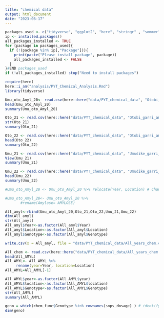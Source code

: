 ```yaml
---
title: "chemical data"
output: html_document
date: "2023-03-17"
---
```


```r
packages_used <- c("tidyverse", "ggplot2", "here", "stringr" , "sommer","lme4","metan", "rrBLUP")
ip <- installed.packages()
all_packages_installed <- TRUE
for (package in packages_used){
  if (!(package %in% ip[,"Package"])){
    print(paste("Please install package", package))
    all_packages_installed <- FALSE
  }
}#END packages_used
if (!all_packages_installed) stop("Need to install packages")
```

```r
require(here)
here::i_am("analysis/PYT_Chemical_Analysis.Rmd")
library(tidyverse)
```

```r
Umu_oto_Amyl_20<- read.csv(here::here("data/PYT_chemical_data", "Otobi_umudike_2020.csv"), head=T)
head(Umu_oto_Amyl_20)
summary(Umu_oto_Amyl_20)

Oto_21 <- read.csv(here::here("data/PYT_chemical_data", "Otobi_garri_amylose_2021.csv"), head=T)
str(Oto_21)
summary(Oto_21)

Oto_22 <- read.csv(here::here("data/PYT_chemical_data", "Otobi_garri_amylose_2022.csv"), head=T)
head(Oto_22)
summary(Oto_22)

Umu_21 <- read.csv(here::here("data/PYT_chemical_data", "Umudike_garri_pyt_2021.csv"), head=T)
View(Umu_21)
summary(Umu_21)

Umu_22 <- read.csv(here::here("data/PYT_chemical_data", "Umudike_garri_amylose_2022.csv"), head=T)
head(Umu_22)
summary(Umu_22)
```

```r
#Umu_oto_Amyl_20 <- Umu_oto_Amyl_20 %>% relocate(Year, Location) # change the order of the year and the location

#Umu_oto_Amyl_20<- Umu_oto_Amyl_20 %>% 
       #rename(Amylose= AMYLOSE) 
```


```r
All_amyl<-rbind(Umu_oto_Amyl_20,Oto_21,Oto_22,Umu_21,Umu_22)
dim(All_amyl)
str(All_amyl)
All_amyl$Year<-as.factor(All_amyl$Year)
All_amyl$Location<-as.factor(All_amyl$Location)
All_amyl$Genotype<-as.factor(All_amyl$Genotype)

```

```r
write.csv(x = All_amyl, file = "data/PYT_chemical_data/All_years_chem.csv")

All_chem <- read.csv(here::here("data/PYT_chemical_data/All_years_chem.csv"))
head(All_AMYL)
All_AMYL<- All_AMYL %>% 
     rename(year=Year, location=Location) 
All_AMYL=All_AMYL[-1]

All_AMYL$year<-as.factor(All_AMYL$year)
All_AMYL$location<-as.factor(All_AMYL$location)
All_AMYL$Genotype<-as.factor(All_AMYL$Genotype)
str(All_AMYL)
summary(All_AMYL)
```

```r

geno = which(chem_func$Genotype %in% rownames(snps_dosage) ) # identify the row number/genotype name those genotypes from pheno to snps
dim(geno)
```



